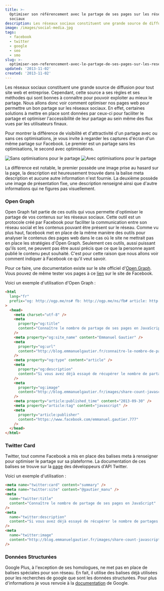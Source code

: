 ```yaml
---
title: >-
  Optimiser son référencement avec le partage de ses pages sur les réseaux
  sociaux
description: Les réseaux sociaux constituent une grande source de diffusion pour tout site web et entreprise. Cependant, cette source a ses règles et ses méthodes qui sont bonnes à connaître pour pouvoir exploiter au mieux le partage. Nous allons donc voir comment optimiser nos pages web pour permettre un bon partage sur les réseaux sociaux.
image: /images/social-media.jpg
tags:
  - facebook
  - twitter
  - google
  - seo
  - smo
slug: >-
  optimiser-son-referencement-avec-le-partage-de-ses-pages-sur-les-reseaux-sociaux
updated: '2013-11-02'
created: '2013-11-02'
---
```


Les réseaux sociaux constituent une grande source de diffusion pour tout site web et entreprise. Cependant, cette source a ses règles et ses méthodes qui sont bonnes à connaître pour pouvoir exploiter au mieux le partage. Nous allons donc voir comment optimiser nos pages web pour permettre un bon partage sur les réseaux sociaux. En effet, certaines solutions à mettre en place sont données par ceux-ci pour faciliter le partage et optimiser l'accessibilité de leur partage au sein même des flux vues par les utilisateurs finaux.

Pour montrer la différence de visibilité et d'attractivité d'un partage avec ou sans ces optimisations, je vous invite à regarder les captures d'écran d'un même partage sur Facebook. Le premier est un partage sans les optimisations, le second avec optimisations.

![Sans optimisations pour le partage](/images/optimiser-partage-social-1.jpg)
![Avec optimisations pour le partage](/images/optimiser-partage-social-2.jpg)

La différence est notable, le premier possède une image prise au hasard sur la page, la description est heureusement trouvée dans la balise meta description et aucune autre information n'est fournie. La deuxième possède une image de présentation fixe, une description renseigné ainsi que d'autre informations qui ne figures pas visuellement.

### Open Graph

Open Graph fait partie de ces outils qui vous permette d'optimiser le partage de vos contenus sur les réseaux sociaux. Cette outil est un protocole créé par Facebook pour faciliter la communication entre son réseau social et les contenus pouvant être présent sur le réseau. Comme vu plus haut, facebook met en place de la même manière des outils pour analyser le contenus des pages web dans le cas où le site ne mettrait pas en place les stratégies d'Open Graph. Seulement ces outils, aussi puissant qu'ils sont, ne peuvent pas être aussi précis que ce que la personne ayant publié le contenu peut souhaité. C'est pour cette raison que nous allons voir comment indiquer à Facebook ce qu'il veut savoir.

Pour ce faire, une documentation existe sur le site officiel d'[Open Graph](http://ogp.me/). Vous pouvez de même tester vos pages à ce [lien](https://developers.facebook.com/tools/debug/) sur le site de Facebook.

Voici un exemple d'utilisation d'Open Graph :

```html
<html
  lang="fr"
  prefix="og: http://ogp.me/ns# fb: http://ogp.me/ns/fb# article: http://ogp.me/ns/article#"
>
  <head>
    <meta charset="utf-8" />
    <meta
      property="og:title"
      content="Connaître le nombre de partage de ses pages en JavaScript"
    />
    <meta property="og:site_name" content="Emmanuel Gautier" />
    <meta
      property="og:url"
      content="http://blog.emmanuelgautier.fr/connaitre-le-nombre-de-partage-de-ses-pages-en-javascript.html"
    />
    <meta property="og:type" content="article" />
    <meta
      property="og:description"
      content="Si vous avez déjà essayé de récupérer le nombre de partages de vos pages via uniquement JavaScript, vous avez sûrement dû vous rendre compte que l'affaire n'était aisée. "
    />
    <meta
      property="og:image"
      content="http://blog.emmanuelgautier.fr/images/share-count-javascript.jpg"
    />
    <meta property="article:published_time" content="2013-09-30" />
    <meta property="article:tag" content="javascript" />
    <meta
      property="article:publisher"
      content="https://www.facebook.com/emmanuel.gautier.777"
    />
  </head>
</html>
```

### Twitter Card

Twitter, tout comme Facebook a mis en place des balises meta à renseigner pour optimiser le partage sur sa plateforme. La documentation de ces balises se trouve sur la [page](https://dev.twitter.com/docs/cards) des développeurs d'API Twitter.

Voici un exemple d'utilisation :

```html
<meta name="twitter:card" content="summary" />
<meta name="twitter:site" content="@gautier_manu" />
<meta
  name="twitter:title"
  content="Connaître le nombre de partage de ses pages en JavaScript"
/>
<meta
  name="twitter:description"
  content="Si vous avez déjà essayé de récupérer le nombre de partages de vos pages via uniquement JavaScript, vous avez sûrement dû vous rendre compte que l'affaire n'était aisée."
/>
<meta
  name="twitter:image"
  content="http://blog.emmanuelgautier.fr/images/share-count-javascript.jpg"
/>
```

### Données Structurées

Google Plus, à l'exception de ses homologues, ne met pas en place de balises spéciales pour son réseau. En fait, il utilise des balises déjà utilisées pour les recherches de google que sont les données structurées. Pour plus d'informations je vous renvoie à la [documentation](https://support.google.com/webmasters/answer/99170?hl=en&ref_topic=1088472) de Google.
